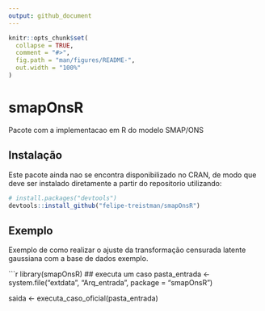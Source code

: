 ```yaml
---
output: github_document
---
```


<!-- README.md is generated from README.Rmd. Please edit that file -->

```r
knitr::opts_chunk$set(
  collapse = TRUE,
  comment = "#>",
  fig.path = "man/figures/README-",
  out.width = "100%"
)
```

# smapOnsR

<!-- badges: start -->
<!-- badges: end -->

Pacote com a implementacao em R do modelo SMAP/ONS

## Instalação

Este pacote ainda nao se encontra disponibilizado no CRAN, de modo que deve ser instalado diretamente a partir do repositorio utilizando:

``` r
# install.packages("devtools")
devtools::install_github("felipe-treistman/smapOnsR")
```

## Exemplo

Exemplo de como realizar o ajuste da transformação censurada latente gaussiana com a base de dados exemplo.

```r
library(smapOnsR)
## executa um caso
pasta_entrada <- system.file("extdata", "Arq_entrada", package = "smapOnsR")

saida <- executa_caso_oficial(pasta_entrada)
